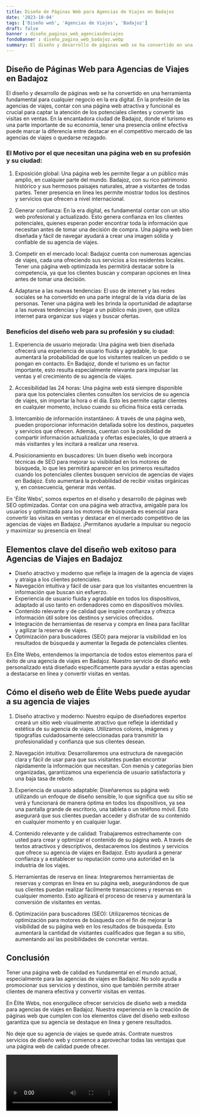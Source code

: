 ```yaml
---
title: Diseño de Páginas Web para Agencias de Viajes en Badajoz
date: '2023-10-04'
tags: ['Diseño web', 'Agencias de Viajes', 'Badajoz']
draft: false
banner : diseño_paginas_web_agenciasdeviajes
fondoBanner : diseño_pagina_web_badajoz.webp
summary: El diseño y desarrollo de páginas web se ha convertido en una herramienta fundamental para cualquier negocio en la era digital. En la profesión de las agencias de viajes, contar con una página web atractiva y funcional es crucial para captar la atención de los potenciales clientes y convertir las visitas en ventas. En la encantadora ciudad de Badajoz, donde el turismo es una parte importante de su economía, tener una presencia online efectiva puede marcar la diferencia entre destacar en el competitivo mercado de las agencias de viajes o quedarse rezagado.
---
```


## Diseño de Páginas Web para Agencias de Viajes en Badajoz

El diseño y desarrollo de páginas web se ha convertido en una herramienta fundamental para cualquier negocio en la era digital. En la profesión de las agencias de viajes, contar con una página web atractiva y funcional es crucial para captar la atención de los potenciales clientes y convertir las visitas en ventas. En la encantadora ciudad de Badajoz, donde el turismo es una parte importante de su economía, tener una presencia online efectiva puede marcar la diferencia entre destacar en el competitivo mercado de las agencias de viajes o quedarse rezagado.

### El Motivo por el que necesitan una página web en su profesión y su ciudad:

1. Exposición global: Una página web les permite llegar a un público más amplio, en cualquier parte del mundo. Badajoz, con su rico patrimonio histórico y sus hermosos paisajes naturales, atrae a visitantes de todas partes. Tener presencia en línea les permite mostrar todos los destinos y servicios que ofrecen a nivel internacional.

2. Generar confianza: En la era digital, es fundamental contar con un sitio web profesional y actualizado. Esto genera confianza en los clientes potenciales, quienes esperan poder encontrar toda la información que necesitan antes de tomar una decisión de compra. Una página web bien diseñada y fácil de navegar ayudará a crear una imagen sólida y confiable de su agencia de viajes.

3. Competir en el mercado local: Badajoz cuenta con numerosas agencias de viajes, cada una ofreciendo sus servicios a los residentes locales. Tener una página web optimizada les permitirá destacar sobre la competencia, ya que los clientes buscan y comparan opciones en línea antes de tomar una decisión. 

4. Adaptarse a las nuevas tendencias: El uso de internet y las redes sociales se ha convertido en una parte integral de la vida diaria de las personas. Tener una página web les brinda la oportunidad de adaptarse a las nuevas tendencias y llegar a un público más joven, que utiliza internet para organizar sus viajes y buscar ofertas.

### Beneficios del diseño web para su profesión y su ciudad:

1. Experiencia de usuario mejorada: Una página web bien diseñada ofrecerá una experiencia de usuario fluida y agradable, lo que aumentará la probabilidad de que los visitantes realicen un pedido o se pongan en contacto. En Badajoz, donde el turismo es un factor importante, esto resulta especialmente relevante para impulsar las ventas y el crecimiento de su agencia de viajes.

2. Accesibilidad las 24 horas: Una página web está siempre disponible para que los potenciales clientes consulten los servicios de su agencia de viajes, sin importar la hora o el día. Esto les permite captar clientes en cualquier momento, incluso cuando su oficina física está cerrada.

3. Intercambio de información instantáneo: A través de una página web, pueden proporcionar información detallada sobre los destinos, paquetes y servicios que ofrecen. Además, cuentan con la posibilidad de compartir información actualizada y ofertas especiales, lo que atraerá a más visitantes y les incitará a realizar una reserva.

4. Posicionamiento en buscadores: Un buen diseño web incorpora técnicas de SEO para mejorar su visibilidad en los motores de búsqueda, lo que les permitirá aparecer en los primeros resultados cuando los potenciales clientes busquen servicios de agencias de viajes en Badajoz. Esto aumentará la probabilidad de recibir visitas orgánicas y, en consecuencia, generar más ventas.

En 'Élite Webs', somos expertos en el diseño y desarrollo de páginas web SEO optimizadas. Contar con una página web atractiva, amigable para los usuarios y optimizada para los motores de búsqueda es esencial para convertir las visitas en ventas y destacar en el mercado competitivo de las agencias de viajes en Badajoz. ¡Permítanos ayudarle a impulsar su negocio y maximizar su presencia en línea!

<GifSeo />

<Cta />

## Elementos clave del diseño web exitoso para Agencias de Viajes en Badajoz

- Diseño atractivo y moderno que refleje la imagen de la agencia de viajes y atraiga a los clientes potenciales.
- Navegación intuitiva y fácil de usar para que los visitantes encuentren la información que buscan sin esfuerzo.
- Experiencia de usuario fluida y agradable en todos los dispositivos, adaptado al uso tanto en ordenadores como en dispositivos móviles.
- Contenido relevante y de calidad que inspire confianza y ofrezca información útil sobre los destinos y servicios ofrecidos.
- Integración de herramientas de reserva y compra en línea para facilitar y agilizar la reserva de viajes.
- Optimización para buscadores (SEO) para mejorar la visibilidad en los resultados de búsqueda y aumentar la llegada de potenciales clientes.

En Élite Webs, entendemos la importancia de todos estos elementos para el éxito de una agencia de viajes en Badajoz. Nuestro servicio de diseño web personalizado está diseñado específicamente para ayudar a estas agencias a destacarse en línea y convertir visitas en ventas.

## Cómo el diseño web de Élite Webs puede ayudar a su agencia de viajes

1. Diseño atractivo y moderno: Nuestro equipo de diseñadores expertos creará un sitio web visualmente atractivo que refleje la identidad y estética de su agencia de viajes. Utilizamos colores, imágenes y tipografías cuidadosamente seleccionadas para transmitir la profesionalidad y confianza que sus clientes desean.

2. Navegación intuitiva: Desarrollaremos una estructura de navegación clara y fácil de usar para que sus visitantes puedan encontrar rápidamente la información que necesitan. Con menús y categorías bien organizadas, garantizamos una experiencia de usuario satisfactoria y una baja tasa de rebote.

3. Experiencia de usuario adaptable: Diseñaremos su página web utilizando un enfoque de diseño sensible, lo que significa que su sitio se verá y funcionará de manera óptima en todos los dispositivos, ya sea una pantalla grande de escritorio, una tableta o un teléfono móvil. Esto asegurará que sus clientes puedan acceder y disfrutar de su contenido en cualquier momento y en cualquier lugar.

4. Contenido relevante y de calidad: Trabajaremos estrechamente con usted para crear y optimizar el contenido de su página web. A través de textos atractivos y descriptivos, destacaremos los destinos y servicios que ofrece su agencia de viajes en Badajoz. Esto ayudará a generar confianza y a establecer su reputación como una autoridad en la industria de los viajes.

5. Herramientas de reserva en línea: Integraremos herramientas de reservas y compras en línea en su página web, asegurándonos de que sus clientes puedan realizar fácilmente transacciones y reservas en cualquier momento. Esto agilizará el proceso de reserva y aumentará la conversión de visitantes en ventas.

6. Optimización para buscadores (SEO): Utilizaremos técnicas de optimización para motores de búsqueda con el fin de mejorar la visibilidad de su página web en los resultados de búsqueda. Esto aumentará la cantidad de visitantes cualificados que llegan a su sitio, aumentando así las posibilidades de concretar ventas.

## Conclusión

Tener una página web de calidad es fundamental en el mundo actual, especialmente para las agencias de viajes en Badajoz. No solo ayuda a promocionar sus servicios y destinos, sino que también permite atraer clientes de manera efectiva y convertir visitas en ventas.

En Élite Webs, nos enorgullece ofrecer servicios de diseño web a medida para agencias de viajes en Badajoz. Nuestra experiencia en la creación de páginas web que cumplen con los elementos clave del diseño web exitoso garantiza que su agencia se destaque en línea y genere resultados.

No deje que su agencia de viajes se quede atrás. Contrate nuestros servicios de diseño web y comience a aprovechar todas las ventajas que una página web de calidad puede ofrecer.

<Video />

<CtaBot job='Agencias de Viajes' city='Badajoz'/>

<Gmaps query='Badajoz+españa+maps' />